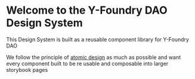 
<Meta title="Intro/Introduction" />

# Welcome to the Y-Foundry DAO Design System

This Design System is built as a reusable component library for Y-Foundry DAO

We follow the principle of [atomic design](https://bradfrost.com/blog/post/atomic-web-design/) as much as possible and want every component built to be re usable and composable into larger storybook pages
